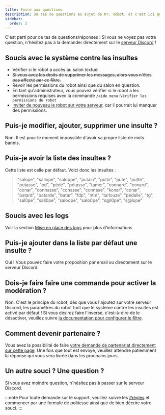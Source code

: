 ```yaml
---
title: Foire aux questions
description: De tas de questions au sujet de Mr. Robøt, et c'est ici que vous trouverez les réponses.
sidebar:
  order: 2
---
```


C'est parti pour de tas de questions/réponses ! Si vous ne voyez pas votre question, n'hésitez pas à la demander directement sur le [serveur Discord](https://mrrobot.app/discord) !

##  Soucis avec le système contre les insultes

- Vérifier si le robot a accès au salon textuel.
- ~~Si vous avez les droits de supprimer les messages, alors vous n'êtes pas affecté par ce filtre.~~
- Revoir les permissions du robot ainsi que du salon en question.
- En tant qu'administrateur, vous pouvez vérifier si le robot a les permissions requises avec la commande `/aide menu:Vérifier les permissions du robot`
- [Inviter de nouveau le robot sur votre serveur](https://mrrobot.app/add), car il pourrait lui manquer des permissions.

## Puis-je modifier, ajouter, supprimer une insulte ?

Non. Il est pour le moment impossible d'avoir sa propre liste de mots bannis.

## Puis-je avoir la liste des insultes ?

Cette liste est celle par défaut.
Voici donc les insultes :

> "salope", "sallope", "saloppe", "putain", "putin", "pute", "putte", "putasse", "pd", "pédé", "pétasse", "tamer", "connard", "conard", "conar", "connasse", "conasse", "connase", "konar", "conar", "batard", "batarde", "batar", "fdp", "ntm", "tarlouze", "pédalle", "tg", "sal0pe", "sall0pe", "saloope", "salo0pe", "s@l0pe", "s@lope"

## Soucis avec les logs

Voir la section [Mise en place des logs](/configuration/logs/) pour plus d'informations.

## Puis-je ajouter dans la liste par défaut une insulte ?

Oui ! Vous pouvez faire votre proposition par email ou directement sur le serveur Discord.

## Dois-je faire faire une commande pour activer la modération ?

Non. C'est le principe du robot, dès que vous l'ajoutez sur votre serveur Discord, les paramètres du robot font que le système contre les insultes est activé par défaut !
Si vous désirez faire l'inverse, c'est-à-dire de le désactiver, veuillez suivre [la documentation pour configurer le filtre](/configuration/swear/config-filter/).

## Comment devenir partenaire ?

Vous avez la possibilité de faire [votre demande de partenariat directement sur cette page](https://mrrobot.app/partners).
Une fois que tout est envoyé, veuillez attendre patiemment la réponse qui vous sera livrée dans les prochains jours.

## Un autre souci ? Une question ?

Si vous avez moindre question, n'hésitez pas à passer sur le serveur Discord.

:::note
Pour toute demande sur le support, veuillez suivre les [#règles](https://mrrobot.app/discord) et commencer par une formule de politesse ainsi que de bien décrire votre souci.
:::
